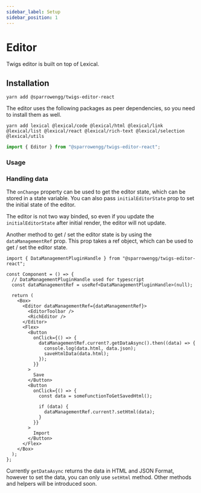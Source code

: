 ```yaml
---
sidebar_label: Setup
sidebar_position: 1
---
```


# Editor

Twigs editor is built on top of Lexical.

## Installation

```
yarn add @sparrowengg/twigs-editor-react
```

The editor uses the following packages as peer dependencies, so you need to install them as well.

```
yarn add lexical @lexical/code @lexical/html @lexical/link @lexical/list @lexical/react @lexical/rich-text @lexical/selection @lexical/utils
```


```jsx
import { Editor } from "@sparrowengg/twigs-editor-react";
```

### Usage

<EditorBasicSnippet />

### Handling data

The `onChange` property can be used to get the editor state, which can be stored in a state variable. You can also pass `initialEditorState` prop to set the initial state of the editor.

The editor is not two way binded, so even if you update the `initialEditorState` after initial render, the editor will not update.

Another method to get / set the editor state is by using the `dataManagementRef` prop. This prop takes a ref object, which can be used to get / set the editor state.

```tsx
import { DataManagementPluginHandle } from "@sparrowengg/twigs-editor-react";

const Component = () => {
  // DataManagementPluginHandle used for typescript
  const dataManagementRef = useRef<DataManagementPluginHandle>(null);

  return (
    <Box>
      <Editor dataManagementRef={dataManagementRef}>
        <EditorToolbar />
        <RichEditor />
      </Editor>
      <Flex>
        <Button
          onClick={() => {
            dataManagementRef.current?.getDataAsync().then((data) => {
              console.log(data.html, data.json);
              saveHtmlData(data.html);
            });
          }}
        >
          Save
        </Button>
        <Button
          onClick={() => {
            const data = someFunctionToGetSavedHtml();

            if (data) {
              dataManagementRef.current?.setHtml(data);
            }
          }}
        >
          Import
        </Button>
      </Flex>
    </Box>
  );
};
```

Currently `getDataAsync` returns the data in HTML and JSON Format, however to set the data, you can only use `setHtml` method. Other methods and helpers will be introduced soon.
